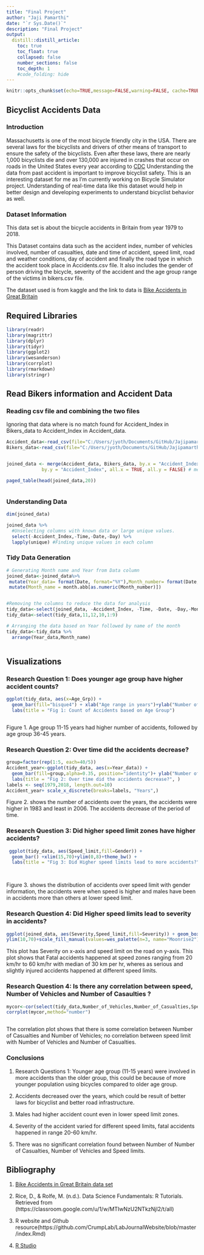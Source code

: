 ```yaml
---
title: "Final Project"
author: "Jaji Pamarthi"
date: "`r Sys.Date()`"
description: "Final Project"
output:  
  distill::distill_article:
    toc: true
    toc_float: true
    collapsed: false
    number_sections: false
    toc_depth: 1
    #code_folding: hide
---
```


```r
knitr::opts_chunk$set(echo=TRUE,message=FALSE,warning=FALSE, cache=TRUE)
```

## Bicyclist Accidents Data

### Introduction

Massachusetts is one of the most bicycle friendly city in the USA. There are several laws for the bicyclists and drivers of other means of transport to ensure the safety of the bicyclists. Even after these laws, there are nearly 1,000 bicyclists die and over 130,000 are injured in crashes that occur on roads in the United States every year according to [CDC](cdc.gov/injury/wisqar.) Understanding the data from past accident is important to improve bicyclist safety. This is an interesting dataset for me as I'm currently working on Bicycle Simulator project. Understanding of real-time data like this dataset would help in better design and developing experiments to understand bicyclist behavior as well.



### Dataset Information

This data set is about the bicycle accidents in Britain from year 1979 to 2018.

This Dataset contains data such as the accident index, number of vehicles involved, number of casualties, date and time of accident, speed limit, road and weather conditions, day of accident and finally the road type in which the accident took place in Accidents.csv file. It also includes the gender of person driving the bicycle, severity of the accident and the age group range of the victims in bikers.csv file.

The dataset used is from kaggle and the link to data is [Bike Accidents in Great Britain](https://www.kaggle.com/datasets/johnharshith/bicycle-accidents-in-great-britain-1979-to-2018?select=Accidents.csv)

## Required Libraries

```r
library(readr)
library(magrittr)
library(dplyr)
library(tidyr)
library(ggplot2)
library(wesanderson)
library(corrplot)
library(rmarkdown)
library(stringr)
```

## Read Bikers information and Accident Data  

### Reading csv file and combining the two files

Ignoring that data where is no match found for Accident_Index in Bikers_data to Accident_Index in Accident_data.

```r
Accident_data<-read_csv(file="C:/Users/jyoth/Documents/GitHub/Jajipamarthi/Data/Accidents.csv")
Bikers_data<-read_csv(file="C:/Users/jyoth/Documents/GitHub/Jajipamarthi/Data/Bikers.csv")


joined_data <- merge(Accident_data, Bikers_data, by.x = "Accident_Index", 
             by.y = "Accident_Index", all.x = TRUE, all.y = FALSE) # merging two csv files

paged_table(head(joined_data,20))



```

### Understanding Data 


```r

dim(joined_data)

joined_data %>%
  #Unselecting columns with known data or large unique values.
  select(-Accident_Index,-Time,-Date,-Day) %>% 
  lapply(unique) #Finding unique values in each column
```

### Tidy Data Generation


```r

# Generating Month name and Year from Data column
joined_data<-joined_data%>%
 mutate(Year_data= format(Date, format="%Y"),Month_number= format(Date, format="%m"))%>%
 mutate(Month_name = month.abb[as.numeric(Month_number)])


#Removing the columns to reduce the data for analysis
tidy_data<-select(joined_data, -Accident_Index, -Time, -Date, -Day,-Month_number)
tidy_data<-select(tidy_data,11,12,10,1:9)

# Arranging the data based on Year followed by name of the month
tidy_data<-tidy_data %>%
  arrange(Year_data,Month_name)



```


## Visualizations


### Research Question 1: Does younger age group have higher accident counts?

```r

ggplot(tidy_data, aes(x=Age_Grp)) + 
  geom_bar(fill="bisque4") + xlab("Age range in years")+ylab("Number of Accidents")+
  labs(title = "Fig 1: Count of Accidents based on Age Group")



```

Figure 1. Age group 11-15 years had higher number of accidents, followed by age group 36-45 years.

### Research Question 2: Over time did the accidents decrease?


```r
group=factor(rep(1:5, each=40/5))
Accident_year<-ggplot(tidy_data, aes(x=Year_data)) + 
  geom_bar(fill=group,alpha=0.35, position="identity")+ ylab("Number of Accidents")+xlab("Years")
  labs(title = "Fig 2: Over time did the accidents decrease?", )
labels <- seq(1979,2018, length.out=10)
Accident_year+ scale_x_discrete(breaks=labels, "Years",)


```
Figure 2. shows the number of accidents over the years, the accidents were higher in 1983 and least in 2006. The accidents decrease of the period of time. 

### Research Question 3: Did higher speed limit zones have higher accidents?

```r

 ggplot(tidy_data, aes(Speed_limit,fill=Gender)) + 
  geom_bar() +xlim(15,70)+ylim(0,8)+theme_bw() +
  labs(title = "Fig 3: Did Higher speed limits lead to more accidents?", y = "Number of Accidents", x = "Year")+scale_fill_manual(values=wes_palette(n=3, name="Moonrise2"))

  
```
Figure 3. shows the distribution of accidents over speed limit with gender information, the accidents were when speed is higher and males have been in accidents more than others at lower speed limit.

### Research Question 4: Did Higher speed limits lead to severity in accidents?
```r
ggplot(joined_data, aes(Severity,Speed_limit,fill=Severity)) + geom_boxplot()+theme_bw()+labs(title = "Fig 4: Did Higher speed limits lead to severity in accidents?",x="Severity of the Accidents", y="Speed limit km/hr")+
ylim(10,70)+scale_fill_manual(values=wes_palette(n=3, name="Moonrise2"))

```

This plot has Severity on x-axis and speed limit on the road on y-axis. This plot shows that Fatal accidents happened at speed zones ranging from 20 km/hr to 60 km/hr with median of 30 km per hr, wheres as serious and slightly injured accidents happened at different speed limits. 



###  Research Question 4: Is there any correlation between speed, Number of Vehicles and Number of Casaulties ?
```r

mycor<-cor(select(tidy_data,Number_of_Vehicles,Number_of_Casualties,Speed_limit))
corrplot(mycor,method="number")



```
The correlation plot shows that there is some correlation between Number of Casualties and Number of Vehicles; no correlation between speed limit with Number of Vehicles and Number of Casualties.


### Conclusions

1. Research Questions 1: Younger age group (11-15 years) were involved in more accidents than the older group, this could be because of more younger population using bicycles compared to older age group. 

2. Accidents decreased over the years, which could be result of better laws for bicyclist and better road infrastructure.

3. Males had higher accident count even in lower speed limit zones.

4. Severity of the accident varied for different speed limits, fatal accidents happened in range 20-60 km/hr.


5. There was no significant correlation found between Number of Number of Casualties, Number of Vehicles and Speed limits.



## Bibliography 

1. [Bike Accidents in Great Britain data set](https://www.kaggle.com/datasets/johnharshith/bicycle-accidents-in-great-britain-1979-to-2018?select=Accidents.csv)


2. Rice, D., & Rolfe, M. (n.d.). Data Science Fundamentals: R Tutorials. Retrieved from (https://classroom.google.com/u/1/w/MTIwNzU2NTkzNjI2/t/all)


3. R website and Github resource(https://github.com/CrumpLab/LabJournalWebsite/blob/master/index.Rmd)

4. [R Studio](https://www.rstudio.com/)






